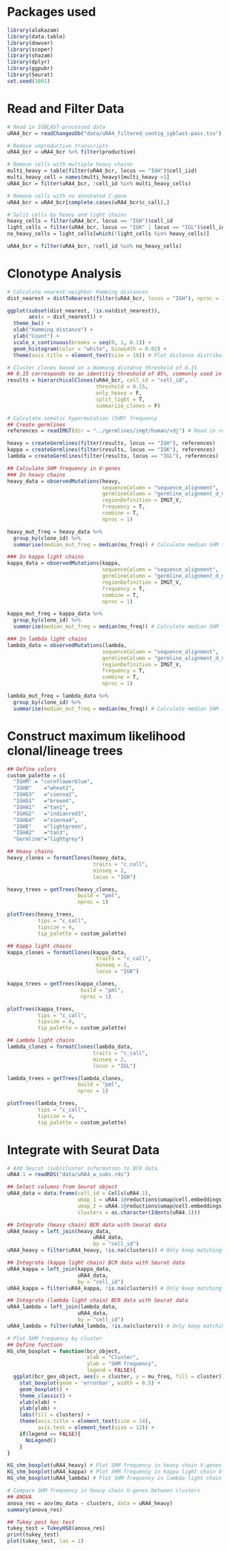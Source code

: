 # Packages used
```r
library(alakazam)
library(data.table)
library(dowser)
library(scoper)
library(shazam)
library(dplyr) 
library(ggpubr)
library(Seurat)
set.seed(1001)
```

# Read and Filter Data
```r
# Read in IGBLAST-processed data
uRA4_bcr = readChangeoDb("data/uRA4_filtered_contig_igblast-pass.tsv")

# Remove unproductive transcripts
uRA4_bcr = uRA4_bcr %>% filter(productive)

# Remove cells with multiple heavy chains
multi_heavy = table(filter(uRA4_bcr, locus == "IGH")$cell_iid)
multi_heavy_cell = names(multi_heavy)[multi_heavy >1]
uRA4_bcr = filter(uRA4_bcr, !cell_id %in% multi_heavy_cells)

# Remove cells with no annotated C-gene
uRA4_bcr = uRA4_bcr[complete.cases(uRA4_bcr$c_call),]

# Split cells by heavy and light chains
heavy_cells = filter(uRA4_bcr, locus == "IGH")$cell_id
light_cells = filter(uRA4_bcr, locus == "IGK" | locus == "IGL")$cell_id
no_heavy_cells = light_cells[which(!light_cells %in% heavy_cells)]

uRA4_bcr = filter(uRA4_bcr, !cell_id %in% no_heavy_cells)
```

# Clonotype Analysis
```r
# Calculate nearest-neighbor Hamming distances
dist_nearest = distToNearest(filter(uRA4_bcr, locus = "IGH"), nproc = 1)

ggplot(subset(dist_nearest, !is.na(dist_nearest)), 
       aes(x = dist_nearest)) + 
  theme_bw() + 
  xlab("Hamming distance") + 
  ylab("Count") + 
  scale_x_continuous(breaks = seq(0, 1, 0.1)) + 
  geom_histogram(color = "white", binwidth = 0.02) + 
  theme(axis.title = element_text(size = 18)) # Plot distance distributions

# Cluster clones based on a Hamming distance threshold of 0.15
## 0.15 corresponds to an identitiy threshold of 85%, commonly used in BCR analyses
results = hierarchicalClones(uRA4_bcr, cell_id = "cell_id", 
                             threshold = 0.15, 
                             only_heavy = F, 
                             split_light = T, 
                             summarize_clones = F)

# Calculate somatic hypermutation (SHM) frequency 
## Create germlines
references = readIMGT(dir = "../germlines/imgt/human/vdj") # Read in reference

heavy = createGermlines(filter(results, locus == "IGH"), references)
kappa = createGermlines(filter(results, locus == "IGK"), references)
lambda = createGermlines(filter(results, locus == "IGL"), references)

## Calculate SHM frequency in V-genes
### In heavy chains
heavy_data = observedMutations(heavy, 
                               sequenceColumn = "sequence_alignment", 
                               germlineColumn = "germline_alignment_d_mask", 
                               regionDefinition = IMGT_V, 
                               frequency = T, 
                               combine = T, 
                               nproc = 1)

heavy_mut_freq = heavy_data %>%
  group_by(clone_id) %>%
  summarise(median_mut_freq = median(mu_freq)) # Calculate median SHM frequency of clones

### In kappa light chains
kappa_data = observedMutations(kappa, 
                               sequenceColumn = "sequence_alignment", 
                               germlineColumn = "germline_alignment_d_mask", 
                               regionDefinition = IMGT_V, 
                               frequency = T, 
                               combine = T, 
                               nproc = 1)

kappa_mut_freq = kappa_data %>%
  group_by(clone_id) %>%
  summarise(median_mut_freq = median(mu_freq)) # Calculate median SHM frequency of clones

### In lambda light chains
lambda_data = observedMutations(lambda, 
                               sequenceColumn = "sequence_alignment", 
                               germlineColumn = "germline_alignment_d_mask", 
                               regionDefinition = IMGT_V, 
                               frequency = T, 
                               combine = T, 
                               nproc = 1)

lambda_mut_freq = lambda_data %>%
  group_by(clone_id) %>%
  summarise(median_mut_freq = median(mu_freq)) # Calculate median SHM frequency of clones
```

# Construct maximum likelihood clonal/lineage trees
```r
## Define colors
custom_palette = c(
  "IGHM" = "cornflowerblue", 
  "IGHD"    ="wheat2",
  "IGHG3"   ="sienna2",
  "IGHG1"   ="brown4",
  "IGHA1"   ="tan1",
  "IGHG2"   ="indianred3",
  "IGHG4"   ="sienna4",
  "IGHE"    ="lightgreen",
  "IGHA2"   ="tan3",
  "Germline"="lightgrey")

## Heavy chains
heavy_clones = formatClones(heavy_data, 
                            traits = "c_call", 
                            minseq = 2, 
                            locus = "IGH")

heavy_trees = getTrees(heavy_clones, 
                       build = "pml", 
                       nproc = 1)

plotTrees(heavy_trees, 
          tips = "c_call", 
          tipsize = 4, 
          tip_palette = custom_palette)

## Kappa light chains
kappa_clones = formatClones(kappa_data, 
                             traits = "c_call", 
                             minseq = 2, 
                             locus = "IGK")

kappa_trees = getTrees(kappa_clones, 
                        build = "pml", 
                        nproc = 1)

plotTrees(kappa_trees, 
          tips = "c_call", 
          tipsize = 4, 
          tip_palette = custom_palette)

## Lambda light chains
lambda_clones = formatClones(lambda_data, 
                            traits = "c_call", 
                            minseq = 2, 
                            locus = "IGL")

lambda_trees = getTrees(lambda_clones, 
                       build = "pml", 
                       nproc = 1)

plotTrees(lambda_trees, 
          tips = "c_call", 
          tipsize = 4, 
          tip_palette = custom_palette)
```

# Integrate with Seurat Data
```r
# Add Seurat (sub)cluster information to BCR data
uRA4.1 = readRDS("data/uRA4_w_subs.rds")

## Select columns from Seurat object
uRA4_data = data.frame(cell_id = Cells(uRA4.1), 
                       umap_1 = uRA4.1@reductions$umap@cell.embeddings[,1], 
                       umap_2 = uRA4.1@reductions$umap@cell.embeddings[,2], 
                       clusters = as.character(Idents(uRA4.1)))

## Integrate (heavy chain) BCR data with Seurat data
uRA4_heavy = left_join(heavy_data, 
                            uRA4_data, 
                            by = "cell_id")
uRA4_heavy = filter(uRA4_heavy, !is.na(clusters)) # Only keep matching cells

## Integrate (kappa light chain) BCR data with Seurat data
uRA4_kappa = left_join(kappa_data, 
                       uRA4_data, 
                       by = "cell_id")
uRA4_kappa = filter(uRA4_kappa, !is.na(clusters)) # Only keep matching cells

## Integrate (lambda light chain) BCR data with Seurat data
uRA4_lambda = left_join(lambda_data, 
                       uRA4_data, 
                       by = "cell_id")
uRA4_lambda = filter(uRA4_lambda, !is.na(clusters)) # Only keep matching cells

# Plot SHM frequency by cluster
## Define function
KG_shm_boxplot = function(bcr_object, 
                          xlab = "Cluster", 
                          ylab = "SHM frequency", 
                          legend = FALSE){
  ggplot(bcr_gex_object, aes(x = cluster, y = mu_freq, fill = cluster)) + 
    stat_boxplot(geom = 'errorbar', width = 0.5) +
    geom_boxplot() + 
    theme_classic() + 
    xlab(xlab) + 
    ylab(ylab) + 
    labs(fill = clusters) + 
    theme(axis.title = element_text(size = 14), 
          axis.text = element_text(size = 12)) + 
    if(legend == FALSE){
      NoLegend()
    } 
}

KG_shm_boxplot(uRA4_heavy) # Plot SHM frequency in heavy chain V-genes by cluster
KG_shm_boxplot(uRA4_kappa) # Plot SHM frequency in kappa light chain V-genes by cluster
KG_shm_boxplot(uRA4_lambda) # Plot SHM frequency in lambda light chain V-genes by cluster

# Compare SHM frequency in heavy chain V-genes between clusters
## ANOVA
anova_res = aov(mu_data ~ clusters, data = uRA4_heavy)
summary(anova_res)

## Tukey post hoc test
tukey_test = TukeyHSD(anova_res)
print(tukey_test)
plot(tukey_test, las = 1)
```
